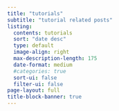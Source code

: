 ```yaml
---
title: "tutorials"
subtitle: "tutorial related posts"
listing:
  contents: tutorials
  sort: "date desc"
  type: default
  image-align: right
  max-description-length: 175
  date-format: medium
  #categories: true
  sort-ui: false
  filter-ui: false
page-layout: full
title-block-banner: true
---
```

